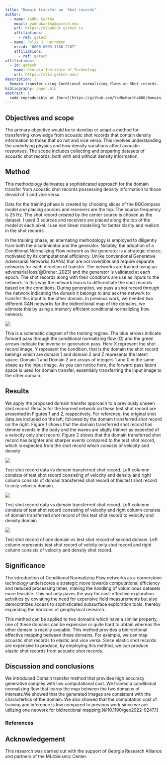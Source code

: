 ```yaml
---
title: "Domain transfer on  Shot records"
author:
  - name: Yadhu Kartha
    email: yadhukartha@gatech.edu
    url: https://mloubout.github.io
    affiliations:
      - ref: gatech
  - name: Felix J. Herrmann
    orcid: "0000-0003-1180-2167"
    affiliations:
      - ref: gatech
affiliations:
  - id: gatech
    name: Georgia Institute of Technology
    url: https://slim.gatech.edu/
description: | 
  Domain transfer using Condtional normalizing flows on Shot records.
bibliography: paper.bib
abstract: |
  code reproducible at [here](https://github.com/YadhuKartha686/Domain_transfer/blob/main/scripts/DTwithCNF.jl)
---
```


::: hidden
$$
    \newcommand{\pluseq}{\mathrel{+}=}
$$
:::

## Objectives and scope

The primary objective would be to develop or adapt a method for transferring knowledge from acoustic shot records that contain density information to those that do not and vice versa. This involves understanding the underlying physics and how density variations affect acoustic responses. The scope includes collecting and preparing datasets of acoustic shot records, both with and without density information.

## Method

This methodology delineates a sophisticated approach for the domain transfer from acoustic shot records possessing density information to those devoid of it and vice versa.

Data for the training phase is created by choosing slices of the BGCompass model and placing sources and receivers are the top. The source frequency is 25 Hz. The shot record created by the center source is chosen as the dataset. I used 3 sources and receivers are placed along the top of the model at each pixel. I use non linear modelling for better clarity and realism in the shot records

In the training phase, an alternating methodology is employed to diligently train both the discriminator and the generator. Notably, the adoption of a Conditional Normalizing Flow network as the generator is a strategic choice, motivated by its computational efficiency. Unlike conventional Generative Adversarial Networks (GANs) that are not invertible and require separate networks for each direction of transfer. The networks are trained using an adversarial loss[@Dreher_2023] and the generator is validated at each epoch. The shot records along with their condtions are use as inputs to the network. In this way the network learns to differentiate the shot records based on the conditions. During generation, we pass a shot record through the network indicating the domain it belongs to and ask the network to transfer this input to the other domain. In previous work, we needed two different GAN networks for the bidirectional map of the domains, we elimnate this by using a memory efficient conditional normaliziing flow network.

::: {#fig-vdtov }
![](figures/trainingreg.png)

Thia is a schematic diagram of the training regime. The blue arrows indicate forward pass through the conditional normalizing flow (G) and the green arrows indicate the inverse or generation pass. Here X represent the shot record image, Y represent the condition, that is the domain the shot record belongs which are domain 1 and domain 2 and Z represents the latent space. Domain 1 and Domain 2 are arrays of integers 1 and 0 in the same shape as the input image. As you can notice here, the forward pass latent space is used for domain transfer, essentially transferring the input image to the other domain.
:::


## Results

We apply the proposed domain transfer approach to a previously unseen shot record. Results for the learned network on these test shot record are presented in Figures 1 and 2, respectively. For reference, the original shot data are included on the left, followed by the domain transferred shot record on the right. Figure 1 shows that the domain transferred shot record has dimmer events in the body and the waves are sligtly thinner as expected of a velocity only shot record. Figure 2 shows that the domain transferred shot record has brighter and sharper events compared to the test shot record, which is expected from the shot record which consists of velocity and density

::: {#fig-vdtov }
![](figures/comparetestveldenandvel.png)

Test shot record data vs domain transferred shot record. Left columnn consists of test shot record consisting of velocity and density and right column consists of domain transferred shot record of this test shot record to only velocity domain.
:::

::: {#fig-vtovd }
![](figures/comparetestvelandvelden.png)

Test shot record data vs domain transferred shot record. Left columnn consists of test shot record consisting of velocity and right column consists of domain transferred shot record of this test shot record to velocity and density domain.
:::

::: {#fig-test }
![](figures/testdatacomp.png)

Test shot record of one domain vs test shot record of second domain. Left column represents test shot record of velcity only shot record and right column consists of velocity and density shot record.
::: 


## Significance


The introduction of Conditional Normalizing Flow networks as a cornerstone technology underscores a strategic move towards computational efficiency and reduced processing times, making the handling of voluminous datasets more feasible. This not only paves the way for cost-effective exploration activities by obviating the need for expensive field measurements but also democratizes access to sophisticated subsurface exploration tools, thereby expanding the horizons of geophysical research. 

This method can be applied to two domains which have a similar property, one of these domains can be expensive or quite hard to obtain whereas the other domain is readily avaiable. This method provides a bidirectional effective mapping between these domains. For example, we can map acoustic shot records to elastic and vice versa. Since elastic shot records are expensive to produce, by employing this method, we can produce elastic shot records from acoustic shot records.


## Discussion and conclusions

We introduced Domain transfer method that provides high accuracy generative samples with low computational cost. We trained a conditional normalizing flow that learns the map between the two domains of interests.We showed that the generated images are consistent with the charactertics of the domain. We also showed that the computation cost of training and inference is low compared to previous work since we are utilizing one network for bidirectional mapping.[@10.1190/geo2022-0247.1]

### References

::: {#refs}
:::

## Acknowledgement {.appendix}

This research was carried out with the support of Georgia Research Alliance and partners of the ML4Seismic Center.

